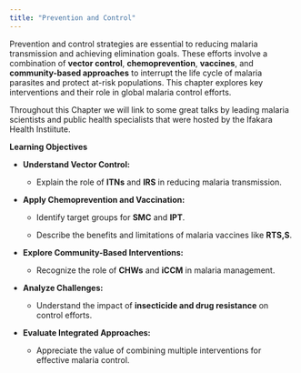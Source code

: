 ```yaml
---
title: "Prevention and Control"
---
```


Prevention and control strategies are essential to reducing malaria transmission and achieving elimination goals. These efforts involve a combination of **vector control**, **chemoprevention**, **vaccines**, and **community-based approaches** to interrupt the life cycle of malaria parasites and protect at-risk populations. This chapter explores key interventions and their role in global malaria control efforts.

Throughout this Chapter we will link to some great talks by leading malaria scientists and public health specialists that were hosted by the Ifakara Health Instiitute.

**Learning Objectives**

-   **Understand Vector Control:**

    -   Explain the role of **ITNs** and **IRS** in reducing malaria transmission.

-   **Apply Chemoprevention and Vaccination:**

    -   Identify target groups for **SMC** and **IPT**.

    -   Describe the benefits and limitations of malaria vaccines like **RTS,S**.

-   **Explore Community-Based Interventions:**

    -   Recognize the role of **CHWs** and **iCCM** in malaria management.

-   **Analyze Challenges:**

    -   Understand the impact of **insecticide and drug resistance** on control efforts.

-   **Evaluate Integrated Approaches:**

    -   Appreciate the value of combining multiple interventions for effective malaria control.
